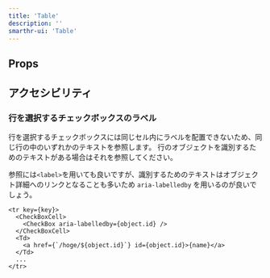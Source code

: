 ```yaml
---
title: 'Table'
description: ''
smarthr-ui: 'Table'
---
```


<ComponentStory name="Table" />

## Props

<ComponentPropsTable name="Table" showTitle />
<ComponentPropsTable name="Th" showTitle />
<ComponentPropsTable name="Td" showTitle />

## アクセシビリティ

### 行を選択するチェックボックスのラベル

行を選択するチェックボックスには同じセル内にラベルを配置できないため、同じ行の中のいずれかのテキストを参照します。
行のオブジェクトを識別するためのテキストがある場合はそれを参照してください。

参照には`<label>`を用いても良いですが、識別するためのテキストはオブジェクト詳細へのリンクとなることも多いため `aria-labelledby` を用いるのが良いでしょう。

```tsx
<tr key={key}>
  <CheckBoxCell>
    <CheckBox aria-labelledby={object.id} />
  </CheckBoxCell>
  <Td>
    <a href={`/hoge/${object.id}`} id={object.id}>{name}</a>
  </Td>
  ...
</tr>
```
